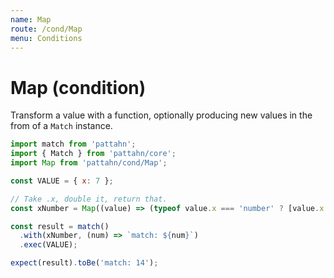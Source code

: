 ```yaml
---
name: Map
route: /cond/Map
menu: Conditions
---
```


# Map (condition)

Transform a value with a function, optionally producing new values in the from of a
`Match` instance.

```js
import match from 'pattahn';
import { Match } from 'pattahn/core';
import Map from 'pattahn/cond/Map';

const VALUE = { x: 7 };

// Take .x, double it, return that.
const xNumber = Map((value) => (typeof value.x === 'number' ? [value.x * 2] : null));

const result = match()
  .with(xNumber, (num) => `match: ${num}`)
  .exec(VALUE);

expect(result).toBe('match: 14');
```
